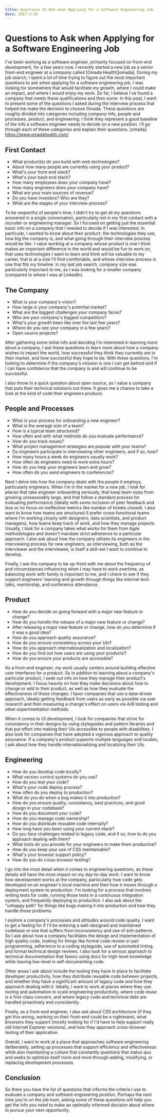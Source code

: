 ```yaml
---
title: Questions to Ask when Applying for a Software Engineering Job
date: 2017-3-26
---
```



# Questions to Ask when Applying for a Software Engineering Job

I've been working as a software engineer, primarily focused on front-end
development, for a few years now. I recently started a new job as a senior
front-end engineer at a company called [Omada Health][omada]. During my job
search, I spent a lot of time trying to figure out the most important questions
to ask when applying for a software engineering job. I was looking for somewhere
that would facilitate my growth, where I could make an impact, and where I would
enjoy my work. So far, I believe I've found a company that meets these
qualifications and then some. In this post, I want to present some of the
questions I asked during the interview process that helped me make the decision
to choose Omada. These questions are roughly divided into categories including
company info, people and processes, product, and engineering. I think they
represent a good baseline of the info a software engineer needs to decide on a
new position. I'll go through each of these categories and explain their
questions.
[omada]: https://www.omadahealth.com/

## First Contact

* What product(s) do you build with web technologies?
* About how many people are currently using your product?
* What's your front end stack?
* What's your back end stack?
* How many employees does your company have?
* How many engineers does your company have?
* What are your main sources of revenue?
* Do you have investors? Who are they?
* What are the stages of your interview process?

To be respectful of people's time, I didn't try to get all my questions answered
in a single conversation, particularly not in my first contact with a recruiter
or engineering manager. So I focused on getting just the essential basic info on
a company that I needed to decide if I was interested. In particular, I wanted
to know about their product, the technologies they use, how big the company is,
and what going through their interview process would be like. I value working at
a company whose product is one I think makes an important difference in the
world and would be fun to work on, that uses technologies I want to learn and
think will be valuable to my career, that is at a size I'll find comfortable,
and whose interview process is one that fits my timeline. In my last job search,
company size was particularly important to me, as I was looking for a smaller
company (compared to where I was at LinkedIn).

## The Company

* What is your company's vision?
* How large is your company's potential market?
* What are the biggest challenges your company faces?
* Who are your company's biggest competitors?
* What's your growth been like over the last few years?
* Where do you see your company in a few years?
* Open source projects?

After gathering some initial info and deciding I'm interested in learning more
about a company, I ask these questions to learn more about how a company wishes
to impact the world, how successful they think they currently are in their
market, and how successful they hope to be. With these questions, I'm looking to
determine if the company's mission is one I can get behind and if I can have
confidence that the company is and will continue to be successful.

I also throw in a quick question about open source, as I value a company that
puts their technical solutions out there. It gives me a chance to take a look at
the kind of code their engineers produce.

## People and Processes

* What is your process for onboarding a new engineer?
* What is the average size of a team?
* How is a typical team structured?
* How often and with what methods do you evaluate performance?
* How do you track issues?
* What project management strategies are popular with your teams?
* Do engineers participate in interviewing other engineers, and if so, how?
* How many hours a week do engineers usually work?
* How often do engineers need to work extra hours?
* How do you help your engineers learn and grow?
* How often do you send engineers to conferences?

Next I delve into how the company deals with the people it employs, particularly
engineers. When I'm in the market for a new job, I look for places that take
engineer onboarding seriously, that keep team sizes from growing unreasonably
large, and that follow a standard process for evaluating performance (ideally
with some inclusion of peer feedback and less or no focus on ineffective metrics
like number of tickets closed). I also want to know how teams are structured (I
prefer cross-functional teams where I'm working closely with designers, data
scientists, and product managers), how teams keep track of work, and how they
manage projects. Usually, I look for a company takes what works for them from
Agile methodologies and doesn't mandate strict adherence to a particular
approach. I also ask about how the company utilizes its engineers in the
interviewing process for new engineers, as interviewing, both as the interviewer
and the interviewee, is itself a skill-set I want to continue to develop.

Finally, I ask the company to be up-front with me about the frequency
of and circumstances influencing when I may have to work overtime, as balancing
work with family is important to me, and I check to see if they support
engineers' learning and growth through things like internal tech talks,
mentorship, and conference attendance.

## Product

* How do you decide on going forward with a major new feature or change?
* How do you handle the release of a major new feature or change?
* After releasing a major new feature or change, how do you determine if it was
  a good idea?
* How do you approach quality assurance?
* How do you ensure consistency across your UIs?
* How do you approach internationalization and localization?
* How do you find out how users are using your products?
* How do you ensure your products are accessible?

As a front-end engineer, my work usually centers around building effective user
interfaces for a product. So in addition to learning about a company's
particular product, I seek out info on how they manage their product's
development. I focus heavily on how they make decisions about how to change or
add to their product, as well as how they evaluate the effectiveness of those
changes. I favor companies that use a data-driven approach, ideally getting
feedback from users as early as possible via user research and then measuring a
change's effect on users via A/B testing and other experimentation methods.

When it comes to UI development, I look for companies that strive for
consistency in their designs by using styleguides and pattern libraries and that
put effort into making their UIs accessible to people with disabilities. I also
look for companies that have adopted a vigorous approach to quality assurance.
If a company's product supports multiple languages and locales, I ask about how
they handle internationalizing and localizing their UIs.

## Engineering

* How do you develop code locally?
* What version control systems do you use?
* How do you test your code?
* What's your code deploy process?
* How often do you deploy to production?
* What do you do when a bug makes it into production?
* How do you ensure quality, consistency, best practices, and good design in
  your codebase?
* How do you document your code?
* How do you manage code ownership?
* How do you distribute reusable code internally?
* How long have you been using your current stack?
* Do you face challenges related to legacy code, and if so, how to do you
  approach dealing with them?
* What tools do you provide for your engineers to make them productive?
* How do you keep your use of CSS maintainable?
* What's your browser support policy?
* How do you do cross-browser testing?

I go into the most detail when it comes to engineering questions, as these
details will have the most impact on my day-to-day work. I want to know how
development works at the company, particularly how code gets developed on an
engineer's local machine and then how it moves through a deployment system to
production. I'm looking for a process that involves writing tests for code,
running those tests in a continuous integration system, and frequently deploying
to production. I also ask about the "unhappy path" for things like bugs making
it into production and how they handle those problems.

I explore a company's processes and attitudes around code quality. I want to get
a feeling for if I'll be entering a well-designed and maintained codebase or one
that suffers from inconsistency and use of anti-patterns. So I ask about how a
company facilitates the design and implementation of high quality code, looking
for things like formal code review or pair programming, adherence to a coding
styleguide, use of automated linting, and formal technical design reviews. I
also look for a serious approach to technical documentation that favors using
docs for high-level knowledge while leaving low-level in self-documenting code.

Other areas I ask about include the tooling they have in place to facilitate
developer productivity, how they distribute reusable code between projects, and
whether they have a significant amount of legacy code and how they approach
dealing with it. Ideally, I want to work at places where they use tooling and
automation to scale engineering productivity, where code reuse is a first-class
concern, and where legacy code and technical debt are handled proactively and
consistently.

Finally, as a front-end engineer, I also ask about CSS architecture (if they got
this wrong, working on their front-end could be a nightmare), what browsers they
support (mostly looking for if I'd have to help support really old Internet
Explorer versions), and how they approach cross-browser testing of their
application.

Overall, I want to work at a place that approaches software engineering
deliberately, setting up processes that support efficiency and effectiveness
while also maintaining a culture that constantly questions that status quo and
seeks to optimize itself more and more through adding, modifying, or replacing
development processes.

## Conclusion

So there you have the list of questions that informs the criteria I use to
evaluate a company and software engineering position. Perhaps the next time
you're on the job hunt, asking some of these questions will help you get the
info you need to make an optimally informed decision about where to pursue your
next opportunity.
